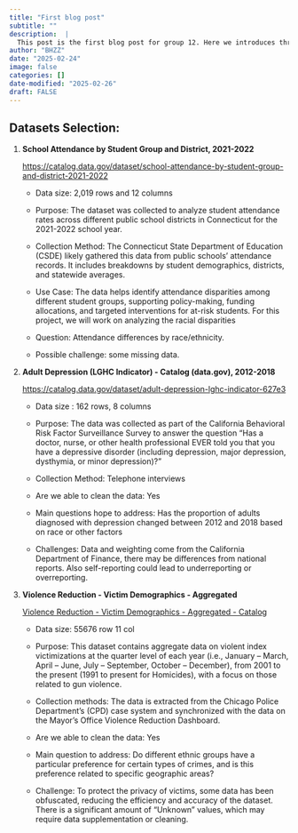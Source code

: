 ```yaml
---
title: "First blog post"
subtitle: ""
description:  |
  This post is the first blog post for group 12. Here we introduces three public datasets to explore racial disparities in school attendance, adult depression, and violent crime victimization.
author: "BHZZ"
date: "2025-02-24"
image: false
categories: []
date-modified: "2025-02-26"
draft: FALSE
---
```


## **Datasets Selection:**

1.  **School Attendance by Student Group and District, 2021-2022**

    <https://catalog.data.gov/dataset/school-attendance-by-student-group-and-district-2021-2022>

    -   Data size: 2,019 rows and 12 columns

    -   Purpose: The dataset was collected to analyze student attendance rates across different public school districts in Connecticut for the 2021-2022 school year.

    -   Collection Method: The Connecticut State Department of Education (CSDE) likely gathered this data from public schools' attendance records. It includes breakdowns by student demographics, districts, and statewide averages.

    -   Use Case: The data helps identify attendance disparities among different student groups, supporting policy-making, funding allocations, and targeted interventions for at-risk students. For this project, we will work on analyzing the racial disparities

    -   Question: Attendance differences by race/ethnicity.

    -   Possible challenge: some missing data.

2.  **Adult Depression (LGHC Indicator) - Catalog (data.gov), 2012-2018**

    <https://catalog.data.gov/dataset/adult-depression-lghc-indicator-627e3>

    -   Data size : 162 rows, 8 columns

    -   Purpose: The data was collected as part of the California Behavioral Risk Factor Surveillance Survey to answer the question “Has a doctor, nurse, or other health professional EVER told you that you have a depressive disorder (including depression, major depression, dysthymia, or minor depression)?”

    -   Collection Method: Telephone interviews

    -   Are we able to clean the data: Yes

    -   Main questions hope to address: Has the proportion of adults diagnosed with depression changed between 2012 and 2018 based on race or other factors

    -   Challenges: Data and weighting come from the California Department of Finance, there may be differences from national reports. Also self-reporting could lead to underreporting or overreporting.

3.  **Violence Reduction - Victim Demographics - Aggregated**

    [Violence Reduction - Victim Demographics - Aggregated - Catalog](https://catalog.data.gov/dataset/violence-reduction-victim-demographics-aggregated)

    -   Data size: 55676 row 11 col

    -   Purpose: This dataset contains aggregate data on violent index victimizations at the quarter level of each year (i.e., January – March, April – June, July – September, October – December), from 2001 to the present (1991 to present for Homicides), with a focus on those related to gun violence.

    -   Collection methods: The data is extracted from the Chicago Police Department's (CPD) case system and synchronized with the data on the Mayor's Office Violence Reduction Dashboard.

    -   Are we able to clean the data: Yes

    -   Main question to address: Do different ethnic groups have a particular preference for certain types of crimes, and is this preference related to specific geographic areas?

    -   Challenge: To protect the privacy of victims, some data has been obfuscated, reducing the efficiency and accuracy of the dataset. There is a significant amount of "Unknown" values, which may require data supplementation or cleaning.
